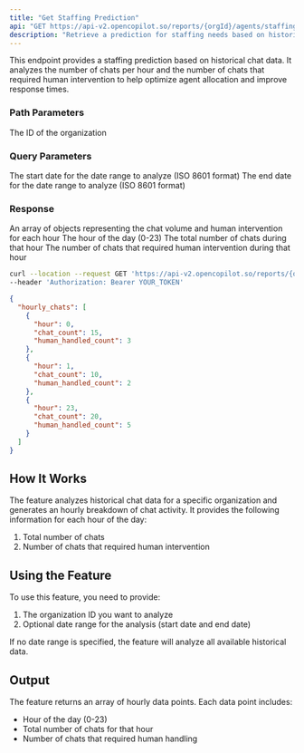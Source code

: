 ```yaml
---
title: "Get Staffing Prediction"
api: "GET https://api-v2.opencopilot.so/reports/{orgId}/agents/staffing-prediction"
description: "Retrieve a prediction for staffing needs based on historical chat data"
---
```


This endpoint provides a staffing prediction based on historical chat data. It analyzes the number of chats per hour and the number of chats that required human intervention to help optimize agent allocation and improve response times.

### Path Parameters

<ParamField path="orgId" type="string" required>
  The ID of the organization
</ParamField>

### Query Parameters

<ParamField query="startDate" type="string" format="date-time" optional>
  The start date for the date range to analyze (ISO 8601 format)
</ParamField>

<ParamField query="endDate" type="string" format="date-time" optional>
  The end date for the date range to analyze (ISO 8601 format)
</ParamField>

### Response

<ResponseField name="hourly_chats" type="array">
  An array of objects representing the chat volume and human intervention for each hour
  <Expandable title="properties">
    <ResponseField name="hour" type="number">
      The hour of the day (0-23)
    </ResponseField>
    <ResponseField name="chat_count" type="number">
      The total number of chats during that hour
    </ResponseField>
    <ResponseField name="human_handled_count" type="number">
      The number of chats that required human intervention during that hour
    </ResponseField>
  </Expandable>
</ResponseField>

<RequestExample>

```bash Example Request
curl --location --request GET 'https://api-v2.opencopilot.so/reports/{orgId}/agents/staffing-prediction?startDate=2023-01-01T00:00:00Z&endDate=2023-01-31T23:59:59Z' \
--header 'Authorization: Bearer YOUR_TOKEN'
```

</RequestExample>

<ResponseExample>

```json Response
{
  "hourly_chats": [
    {
      "hour": 0,
      "chat_count": 15,
      "human_handled_count": 3
    },
    {
      "hour": 1,
      "chat_count": 10,
      "human_handled_count": 2
    },
    {
      "hour": 23,
      "chat_count": 20,
      "human_handled_count": 5
    }
  ]
}
```

</ResponseExample>


## How It Works

The feature analyzes historical chat data for a specific organization and generates an hourly breakdown of chat activity. It provides the following information for each hour of the day:

1. Total number of chats
2. Number of chats that required human intervention

## Using the Feature

To use this feature, you need to provide:

1. The organization ID you want to analyze
2. Optional date range for the analysis (start date and end date)

If no date range is specified, the feature will analyze all available historical data.

## Output

The feature returns an array of hourly data points. Each data point includes:

- Hour of the day (0-23)
- Total number of chats for that hour
- Number of chats that required human handling